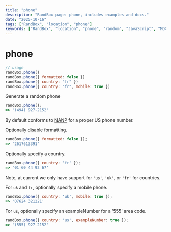 ```yaml
---
title: "phone"
description: "RandBox page: phone, includes examples and docs."
date: "2025-10-16"
tags: ["RandBox", "location", "phone"]
keywords: ["RandBox", "location", "phone", "random", "JavaScript", "MDX"]
---
```


# phone

```js
// usage
randBox.phone()
randBox.phone({ formatted: false })
randBox.phone({ country: "fr" })
randBox.phone({ country: "fr", mobile: true })
```

Generate a random phone

```js
randBox.phone();
=> '(494) 927-2152'
```

By default conforms to [NANP](http://en.wikipedia.org/wiki/North_American_Numbering_Plan) for a proper US phone number.

Optionally disable formatting.

```js
randBox.phone({ formatted: false });
=> '2617613391'
```

Optionally specify a country.

```js
randBox.phone({ country: 'fr' });
=> '01 60 44 92 67'
```

Note, at current we only have support for `'us'`, `'uk'`, or `'fr'` for countries.

For `uk` and `fr`, optionally specify a mobile phone.

```js
randBox.phone({ country: 'uk', mobile: true });
=> '07624 321221'
```

For `us`, optionally specify an exampleNumber for a '555' area code.

```js
randBox.phone({ country: 'us', exampleNumber: true });
=> '(555) 927-2152'
```
